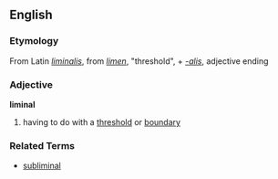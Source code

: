 ==English==
===Etymology===
From Latin ''[[liminalis]]'', from ''[[limen]]'', "threshold", + ''[[-alis]]'', adjective ending
===Adjective===
'''liminal'''
# having to do with a [[threshold]] or [[boundary]]

===Related Terms===
*[[subliminal]]